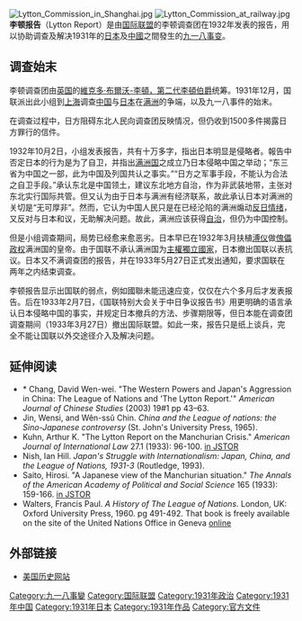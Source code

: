 {{Multiple issues|
{{Unreferenced|time=2022-02-15T10:59:06+00:00}}
{{Expand language|1=en|time=2022-02-15T10:59:54+00:00}}
}}
[[File:Lytton_Commission_in_Shanghai.jpg|thumb]]
[[File:Lytton_Commission_at_railway.jpg|thumb]]
{{not|李顿调查团 (搞笑组合)}}
'''李顿报告'''（Lytton Report）是由[[国际联盟|国际联盟]]的李顿调查团在1932年发表的报告，用以协助调查及解决1931年的[[大日本帝國|日本]]及[[中華民國|中國]]之間發生的[[九一八事变|九一八事变]]。

== 调查始末 ==
李顿调查团由[[英国|英国]]的[[維克多·布爾沃-李頓，第二代李頓伯爵|維克多·布爾沃-李頓，第二代李頓伯爵]]统筹。1931年12月，国联派出此小组到[[上海|上海]]调查[[中華民國|中国]]与[[大日本帝國|日本]]在[[满洲|满洲]]的争端，以及九一八事件的始末。

在调查过程中，日方阻碍东北人民向调查团反映情况，但仍收到1500多件揭露日方罪行的信件。

1932年10月2日，小组发表报告，共有十万多字，指出日本明显是侵略者。報告中否定日本的行为是为了自卫，并指出[[满洲国|满洲国]]之成立乃日本侵略中国之举动；“东三省为中国之一部，此为中国及列国共认之事实。”“日方之军事手段，不能认为合法之自卫手段。”承认东北是中国领土，建议东北地方自治，作为非武装地带，主张对东北实行国际共管。但又认为由于日本与满洲有经济联系，故此承认日本对满洲的关切是“无可厚非”。然而，它认为中国人民只是在已经沦陷的满洲煽动[[反日情绪|反日情绪]]，又反对与日本和议，无助解决问题。故此，满洲应该获得[[自治|自治]]，但仍为中国控制。

但是小组调查期间，局势已经愈来愈恶劣。日本早已在1932年3月扶植[[溥仪|溥仪]]做[[傀儡政权|傀儡政权]]满洲国的皇帝。由于国联不承认满洲国为[[主權獨立國家|主權獨立國家]]，日本撤出国联以表抗议。日本又不满调查团的报告，并在1933年5月27日正式发出通知，要求国联在两年之内结束调查。

李顿报告显示出国联的弱点，例如國聯未能迅速应变，仅仅在六个多月后才发表报告。后在1933年2月7日，《国联特别大会关于中日争议报告书》用更明确的语言承认日本侵略中国的事实，并规定日本撤兵的方法、步骤期限等，但日本能在调查团调查期间（1933年3月27日）撤出国际联盟。如此一來，报告只是纸上谈兵，完全不能让国联以外交途径介入及解决问题。

==延伸阅读==
* * Chang, David Wen-wei. "The Western Powers and Japan's Aggression in China: The League of Nations and 'The Lytton Report.'" ''American Journal of Chinese Studies'' (2003) 19#1 pp 43–63.
* Jin, Wensi, and Wên-ssŭ Chin. ''China and the League of nations: the Sino-Japanese controversy'' (St. John's University Press, 1965).
* Kuhn, Arthur K. "The Lytton Report on the Manchurian Crisis." ''American Journal of International Law'' 27.1 (1933): 96-100. [https://www.jstor.org/stable/2189786 in JSTOR] {{Wayback|url=https://www.jstor.org/stable/2189786 |date=20210903144906 }}
* Nish, Ian Hill. ''Japan's Struggle with Internationalism: Japan, China, and the League of Nations, 1931-3'' (Routledge, 1993).
* Saito, Hirosi. "A Japanese view of the Manchurian situation." ''The Annals of the American Academy of Political and Social Science'' 165 (1933): 159-166. [https://www.jstor.org/stable/1018175 in JSTOR] {{Wayback|url=https://www.jstor.org/stable/1018175 |date=20210903141955 }}
* Walters, Francis Paul. ''A History of The League of Nations''. London, UK: Oxford University Press, 1960. pg 491-492. That book is freely available on the site of the United Nations Office in Geneva [https://libraryresources.unog.ch/c.php?g=462663&p=3163196 online] {{Wayback|url=https://libraryresources.unog.ch/c.php?g=462663&p=3163196 |date=20210903144947 }}

== 外部链接 ==
{{Wikisourceshas|國際聯盟大會中日事件報吿書|中共中央关于李顿调查团的报告及加强反帝群众斗争的决议}}
* [http://www.u-s-history.com/pages/h1506.html 美国历史网站] {{Wayback|url=http://www.u-s-history.com/pages/h1506.html |date=20210322184559 }}

{{國民政府時期中華民國外交}}
{{滿洲國外交}}

[[Category:九一八事變|Category:九一八事變]]
[[Category:国际联盟|Category:国际联盟]]
[[Category:1931年政治|Category:1931年政治]]
[[Category:1931年中国|Category:1931年中国]]
[[Category:1931年日本|Category:1931年日本]]
[[Category:1931年作品|Category:1931年作品]]
[[Category:官方文件|Category:官方文件]]